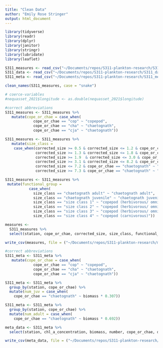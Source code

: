 ```yaml
---
title: "Clean Data"
author: "Emily Rose Stringer"
output: html_document
---
```


```r
library(tidyverse)
library(readr)
library(dplyr)
library(janitor)
library(stringr)
library(lubridate)
library(leaflet)
```

```r
S311_measures <- read_csv("~/Documents/repos/S311-plankton-research/S311_measures.csv")
S311_data <- read_csv("~/Documents/repos/S311-plankton-research/S311_data.csv")
S311_meta <- read_csv("~/Documents/repos/S311-plankton-research/S311_meta.csv")
```

```r
clean_names(S311_measures, case = "snake")

# coerce-variables
#nequasset_2021$longitude <- as.double(nequasset_2021$longitude)

#correct abbreviations
S311_measures <- S311_measures %>%
   mutate(cope_or_chae = case_when(
             cope_or_chae == "cop" ~ "copepod",
             cope_or_chae == "cha" ~ "chaetognath", 
             cope_or_chae == "cja" ~ "chaetognath"))

S311_measures <- S311_measures %>%
   mutate(size_class = 
    case_when(corrected_size >= 0.5 & corrected_size <= 1.2 & cope_or_chae == "copepod" ~ "size class 1", 
              corrected_size >= 1.3 & corrected_size <= 1.8 & cope_or_chae == "copepod" ~ "size class 2", 
              corrected_size >= 1.9  & corrected_size <= 3.0 & cope_or_chae == "copepod" ~ "size class 3", 
              corrected_size >= 3.1 & corrected_size <= 8.2 & cope_or_chae == "copepod" ~ "size class 4", 
              corrected_size <= 7.2 & cope_or_chae == "chaetognath" ~ "chaetognath juvenile", 
              corrected_size >= 7.3 & cope_or_chae == "chaetognath" ~ "chaetognath adult"))

S311_measures <- S311_measures %>%
 mutate(functional_group =
           case_when(
             size_class == "chaetognath adult" ~ "chaetognath adult", 
             size_class == "chaetognath juvenile" ~ "chaetognath juvenile",
             size_class == "size class 1" ~ "copepod (herbivorous/ omnivorous)",
             size_class == "size class 2" ~ "copepod (herbivorous/ omnivorous)",
             size_class == "size class 3" ~ "copepod (herbivorous/ omnivorous)",
             size_class == "size class 4" ~ "copepod (carnivorous)"))

measures <- 
  S311_measures %>%
  select(station, cope_or_chae, corrected_size, size_class, functional_group)

write_csv(measures, file = ("~/Documents/repos/S311-plankton-research/measures.csv"))

```

```r
#correct abbreviations
S311_meta <- S311_meta %>%
   mutate(cope_or_chae = case_when(
             cope_or_chae == "cop" ~ "copepod",
             cope_or_chae == "cha" ~ "chaetognath", 
             cope_or_chae == "cja" ~ "chaetognath"))

S311_meta <- S311_meta %>%
  group_by(station, cope_or_chae) %>%
  mutate(num_juv = case_when(
    cope_or_chae == "chaetognath" ~ biomass * 0.307))

S311_meta <- S311_meta %>%
  group_by(station, cope_or_chae) %>%
  mutate(num_adult = case_when(
    cope_or_chae == "chaetognath" ~ biomass * 0.692))

meta_data <- S311_meta %>%
  select(station, chl_a_concentration, biomass, number, cope_or_chae, date, lat, long, num_juv, num_adult)

write_csv(meta_data, file = ("~/Documents/repos/S311-plankton-research/meta_data.csv"))
```



